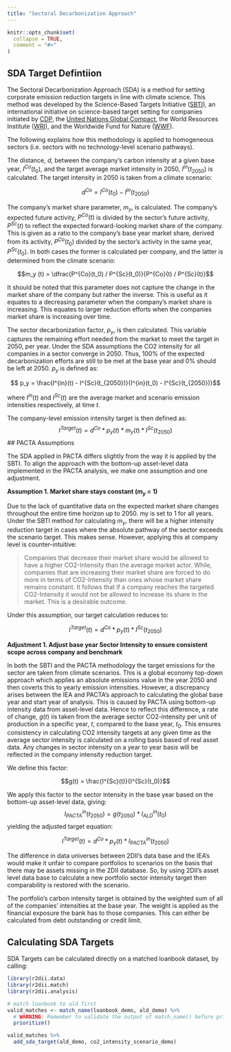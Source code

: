 ```yaml
---
title: "Sectoral Decarbonization Approach"
---
```


```r
knitr::opts_chunk$set(
  collapse = TRUE,
  comment = "#>"
)
```

## SDA Target Defintiion

The Sectoral Decarbonization Approach (SDA) is a method for setting corporate emission reduction targets in line with climate science. This method was developed by the Science-Based Targets Initiative ([SBTI](https://sciencebasedtargets.org/)), an international initiative on science-based target setting for companies initiated by [CDP](https://www.cdp.net/en), the [United Nations Global Compact](https://www.unglobalcompact.org/), the World Resources Institute ([WRI](https://www.wri.org/)), and the Worldwide Fund for Nature ([WWF](https://www.worldwildlife.org/)). 

The following explains how this methodology is applied to homogeneous sectors (i.e. sectors with no technology-level scenario pathways). 

The distance, $d$, between the company's carbon intensity at a given base year,  $I^{Co}(t_0)$, and the target average market intensity in 2050, $I^{in}(t_{2050})$ is calculated. The target intensity in 2050 is taken from a climate scenario:

$$d^{Co} = I^{Co}(t_0) - I^{in}(t_{2050})$$

The company's market share parameter, $m_y$, is calculated. The company's expected future activity, $P^{Co}(t)$ is divided by the sector's future activity, $P^{Sc}(t)$ to reflect the expected forward-looking market share of the company. This is given as a ratio to the company's base year market share, derived from its activity, $P^{Co}(t_0)$ divided by the sector's activity in the same year, $P^{Sc}(t_0)$. In both cases the former is calculated per company, and the latter is determined from the climate scenario:

$$m_y (t) = \dfrac{P^{Co}(t_0) / P^{Sc}(t_0)}{P^{Co}(t) / P^{Sc}(t)}$$

It should be noted that this parameter does not capture the change in the market share of the company but rather the inverse. This is useful as it equates to a decreasing parameter when the company's market share is increasing. This equates to larger reduction efforts when the companies market share is increasing over time. 

The sector decarbonization factor, $p_y$, is then calculated. This variable captures the remaining effort needed from the market to meet the target in 2050, per year. Under the SDA assumptions the CO2 intensity for all companies in a sector converge in 2050. Thus, 100% of the expected decarbonization efforts are still to be met at the base year and 0% should be left at 2050. $p_y$ is defined as:

$$ p_y = \frac{I^{in}(t) - I^{Sc}(t_{2050})}{I^{in}(t_0) - I^{Sc}(t_{2050})}$$

where $I^{in}(t)$ and $I^{Sc}(t)$ are the average market and scenario emission intensities respectively, at time $t$.

The company-level emission intensity target is then defined as: 
$$I^{Target}(t) = d^{Co} * p_{y} (t) * m_{y} (t) * I^{Sc}(t_{2050})$$
## PACTA Assumptions

The SDA applied in PACTA differs slightly from the way it is applied by the SBTI. To align the approach with the bottom-up asset-level data implemented in the PACTA analysis, we make one assumption and one adjustment.

**Assumption 1. Market share stays constant ($m_y$ = 1)**

Due to the lack of quantitative data on the expected market share changes throughout the entire time horizon up to 2050. my is set to 1 for all years. Under the SBTI method for calculating $m_{y}$, there will be a higher intensity reduction target in cases where the absolute pathway of the sector exceeds the scenario target. This makes sense. However, applying this at company level is counter-intuitive:

> Companies that decrease their market share would be allowed to have a higher CO2-Intensity than the average market actor. While, companies that are increasing their market share are forced to do more in terms of CO2-Intensity than ones whose market share remains constant. It follows that if a company reaches the targeted CO2-Intensity it would not be allowed to increase its share in the market. This is a desirable outcome.

Under this assumption, our target calculation reduces to: 

$$I^{Target}(t) = d^{Co} * p_{y} (t) * I^{Sc}(t_{2050})$$

**Adjustment 1. Adjust base year Sector Intensity  to ensure consistent scope across company and benchmark**

In both the SBTI and the PACTA methodology the target emissions for the sector are taken from climate scenarios. This is a global economy top-down approach which applies an absolute emissions value in the year 2050 and then coverts this to yearly emission intensities. However, a discrepancy arises between the IEA and PACTA's approach to calculating the global base year and start year of analysis. This is caused by PACTA using bottom-up intensity data from asset-level data. Hence to reflect this difference, a rate of change, $g(t)$ iis taken from the average sector CO2-intensity per unit of production in a specific year, $t$, compared to the base year, $t_0$. This ensures consistency in calculating CO2 intensity targets at any given time as the average sector intensity is calculated on a rolling basis based of real asset data. Any changes in sector intensity on a year to year basis will be reflected in the company intensity reduction target.

We define this factor: 

$$g(t) = \frac{I^{Sc}(t)}{I^{Sc}(t_0)}$$

We apply this factor to the sector intensity in the base year based on the bottom-up asset-level data, giving: 
$$I_{PACTA}^{in}(t_{2050}) = g(t_{2050}) * I_{ALD}^{in}(t_0)$$
yielding the adjusted target equation: 

$$I^{Target}(t) = d^{Co} * p_{y} (t) * I_{PACTA}^{in}(t_{2050})$$

The difference in data universes between 2DII's data base and the IEA's would make it unfair to compare portfolios to scenarios on the basis that there may be assets missing in the 2DII database. So, by using 2DII's asset level data base to calculate a new portfolio sector intensity target then comparability is restored with the scenario.

The portfolio's carbon intensity target is obtained by the weighted sum of all of the companies' intensities at the base year. The weight is applied as the financial exposure the bank has to those companies. This can either be calculated from debt outstanding or credit limit.

## Calculating SDA Targets

SDA Targets can be calculated directly on a matched loanbook dataset, by calling: 

```r
library(r2dii.data)
library(r2dii.match)
library(r2dii.analysis)

# match loanbook to ald first
valid_matches <- match_name(loanbook_demo, ald_demo) %>% 
  # WARNING: Remember to validate the output of match_name() before prioritize()
  prioritize()

valid_matches %>% 
  add_sda_target(ald_demo, co2_intensity_scenario_demo)
```
